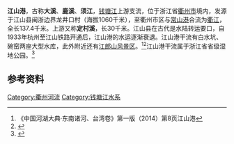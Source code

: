 {{NoteTA
|G1 = Unit
}}
'''江山港'''，古称'''大溪'''、'''鹿溪'''、'''须江'''，[[钱塘江|钱塘江]]上游支流，位于浙江省[[衢州市|衢州市]]境内，发源于江山县闽浙边界龙井口村（海拔1060千米），至衢州市区与[[常山港|常山港]]合流为[[衢江|衢江]]，全长137.4千米。上游又称'''定村溪'''，长30千米。江山县在古代是水陆转运要口，自1933年杭州至江山铁路开通后，江山港的水运逐渐衰退。江山港干流有白水坑、碗窑两座大型水库，此外附近还有[[江郎山|江郎山风景区]]。<ref>《中国河湖大典·东南诸河、台湾卷》第一版（2014）第8页江山港</ref><ref>{{Cite web|title=江山市江山港：一江浪漫赢全域|url=https://zj.zjol.com.cn/news/1061480.html|accessdate=2020-07-11|work=zj.zjol.com.cn|archive-date=2020-07-11|archive-url=https://web.archive.org/web/20200711102756/https://zj.zjol.com.cn/news/1061480.html|dead-url=no}}</ref>江山港干流属于浙江省省级湿地公园。<ref>{{Cite web|title=定了！江山要建省级湿地公园啦，地点就在……|url=https://zj.zjol.com.cn/news/1113980.html|accessdate=2020-07-11|work=zj.zjol.com.cn|archive-date=2020-07-11|archive-url=https://web.archive.org/web/20200711135834/https://zj.zjol.com.cn/news/1113980.html|dead-url=no}}</ref>

== 参考资料 ==
{{Reflist|30em}}

{{钱塘江水系}}
{{浙江小作品}}

[[Category:衢州河流|Category:衢州河流]]
[[Category:钱塘江水系|Category:钱塘江水系]]